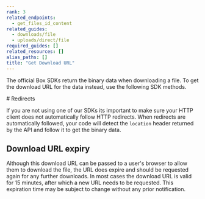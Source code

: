 ```yaml
---
rank: 3
related_endpoints:
  - get_files_id_content
related_guides:
  - downloads/file
  - uploads/direct/file
required_guides: []
related_resources: []
alias_paths: []
title: "Get Download URL"
---
```

The official Box SDKs return the binary data when downloading a file. To get the
download URL for the data instead, use the following SDK methods.

<Samples id='get_files_id_content' variant='get_url' />

<Message warning>
  # Redirects

  If you are not using one of our SDKs its important to make sure your HTTP
  client does not automatically follow HTTP redirects. When redirects are
  automatically followed, your code will detect the `location` header returned
  by the API and follow it to get the binary data.
</Message>

## Download URL expiry

Although this download URL can be passed to a user's browser to allow them to
download the file, the URL does expire and should be requested again for any
further downloads. In most cases the download URL is valid for 15 minutes, after
which a new URL needs to be requested. This expiration time may be subject to
change without any prior notification.

[api]: e://get_files_id_content
